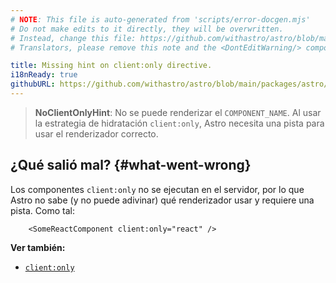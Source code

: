 ```yaml
---
# NOTE: This file is auto-generated from 'scripts/error-docgen.mjs'
# Do not make edits to it directly, they will be overwritten.
# Instead, change this file: https://github.com/withastro/astro/blob/main/packages/astro/src/core/errors/errors-data.ts
# Translators, please remove this note and the <DontEditWarning/> component.

title: Missing hint on client:only directive.
i18nReady: true
githubURL: https://github.com/withastro/astro/blob/main/packages/astro/src/core/errors/errors-data.ts
---
```


> **NoClientOnlyHint**: No se puede renderizar el `COMPONENT_NAME`. Al usar la estrategia de hidratación `client:only`, Astro necesita una pista para usar el renderizador correcto.

## ¿Qué salió mal? \{#what-went-wrong\}

Los componentes `client:only` no se ejecutan en el servidor, por lo que Astro no sabe (y no puede adivinar) qué renderizador usar y requiere una pista. Como tal:

```astro
	<SomeReactComponent client:only="react" />
```

**Ver también:**

-  [`client:only`](/es/reference/directives-reference/#clientonly)
